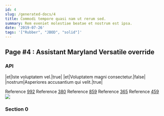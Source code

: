 ```yaml
---
id: 4
slug: /generated-docs/4
title: Commodi tempore quasi nam ut rerum sed.
summary: Rem eveniet molestiae beatae et nostrum est ipsa.
date: '2019-07-26'
tags: '["Rubber", "JBOD", "solid"]'
---
```

<Partial />

## Page #4 : Assistant Maryland Versatile override
### API

|et|Iste voluptatem vel.|true|
|et|Voluptatem magni consectetur.|false|
|nostrum|Asperiores accusantium qui velit.|true|

Reference [992](/generated-docs/992)
Reference [380](/generated-docs/380)
Reference [859](/generated-docs/859)
Reference [365](/generated-docs/365)
Reference [459](/generated-docs/459)
![](/assets/cats-3.jpg)

### Section 0


